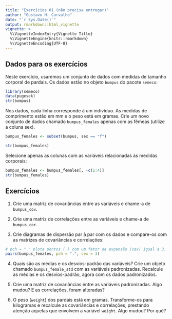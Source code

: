 ```yaml
---
title: "Exercícios 01 (não precisa entregar)"
author: "Gustavo H. Carvalho"
date: "`r Sys.Date()`"
output: rmarkdown::html_vignette
vignette: >
  %\VignetteIndexEntry{Vignette Title}
  %\VignetteEngine{knitr::rmarkdown}
  %\VignetteEncoding{UTF-8}
---
```


## Dados para os exercícios

Neste exercício, usaremos um conjunto de dados com medidas de tamanho corporal de
pardais. Os dados estão no objeto `bumpus` do pacote `semeco`:

```r
library(semeco)
data(pugesek)
str(bumpus)
```

Nos dados, cada linha corresponde à um indivíduo. As medidas de comprimento estão em mm e 
o peso está em gramas. Crie um novo conjunto de dados chamado `bumpus_females` apenas com as fêmeas (utilize a coluna sex).

```r
bumpus_females <- subset(bumpus, sex == "f")
```
```r
str(bumpus_females)
```

Selecione apenas as colunas com as variáveis relacionadas às medidas corporais:

```r
bumpus_females <- bumpus_females[, -c(1:4)]
str(bumpus_females)
```

## Exercícios

1. Crie uma matriz de covariâncias entre as variáveis e chame-a de `bumpus_cov`.

2. Crie uma matriz de correlações entre as variáveis e chame-a de `bumpus_cor`.

3. Crie diagramas de dispersão par à par com os dados e compare-os com as matrizes
de covariâncias e correlações:

```r
# pch = "." plota pontos (.) com um fator de expansão (cex) igual a 3.
pairs(bumpus_females, pch = ".", cex = 3) 
```

4. Quais são as médias e os desvios-padrão das variáveis? Crie um objeto chamado
`bumpus_female_std` com as variáveis padronizadas. Recalcule as médias e os desvios-padrão,
 agora com os dados padronizados.
 
5. Crie uma matriz de covariâncias entre as variáveis padronizadas. Algo mudou? E as correlações, foram alteradas?

6. O peso (`weight`) dos pardais está em gramas. Transforme-os para kilogramas e recalcule as covariâncias 
e correlações, prestando atenção aquelas que envolvem a variável `weight`. Algo mudou? Por quê?
